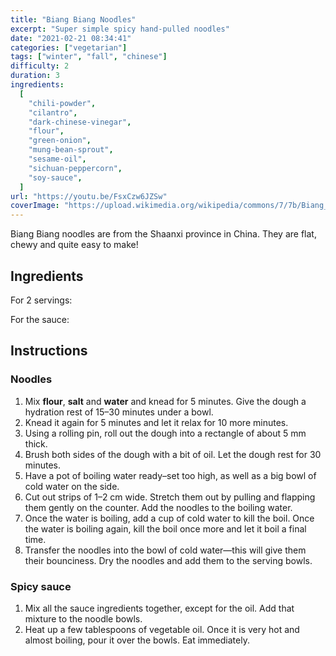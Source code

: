 ```yaml
---
title: "Biang Biang Noodles"
excerpt: "Super simple spicy hand-pulled noodles"
date: "2021-02-21 08:34:41"
categories: ["vegetarian"]
tags: ["winter", "fall", "chinese"]
difficulty: 2
duration: 3
ingredients:
  [
    "chili-powder",
    "cilantro",
    "dark-chinese-vinegar",
    "flour",
    "green-onion",
    "mung-bean-sprout",
    "sesame-oil",
    "sichuan-peppercorn",
    "soy-sauce",
  ]
url: "https://youtu.be/FsxCzw6JZSw"
coverImage: "https://upload.wikimedia.org/wikipedia/commons/7/7b/Biang_Biang_Noodles%2C_Chez_Mam%2C_Paris_001.jpg"
---
```


Biang Biang noodles are from the Shaanxi province in China. They are flat, chewy and quite easy to make!

## Ingredients

For 2 servings:

<ul>
  <Ingredient v="250" t="g" i="flour" />
  <Ingredient v="0.5" t="tsp" i="salt" />
  <Ingredient v="130" t="g" i="water" />
</ul>

For the sauce:

<ul>
  <Ingredient v="1" t="tsp" i="chili powder" />
  <Ingredient v="2" t="cloves" i="garlic, minced" />
  <Ingredient v="0.5" t="tsp" i="sesame oil" />
  <Ingredient v="2–3" t="tsp" i="soy sauce" />
  <Ingredient v="2" t="tsp" i="dark Chinese vinegar (or balsamic vinegar)" />
  <Ingredient v="2" t="handfuls" i="mung bean sprouts (or cabbage), blanched" />
  <Ingredient v="1" t="tsp" i="green onion" optional />
  <Ingredient v="1" t="tsp" i="Sichuan peppercorns, crushed" optional />
  <Ingredient v="2" t="tbsp" i="super hot vegetable oil" />
</ul>

## Instructions

### Noodles

1. Mix **flour**, **salt** and **water** and knead for 5 minutes. Give the dough a hydration rest of 15–30 minutes under a bowl.
2. Knead it again for 5 minutes and let it relax for 10 more minutes.
3. Using a rolling pin, roll out the dough into a rectangle of about 5 mm thick.
4. Brush both sides of the dough with a bit of oil. Let the dough rest for 30 minutes.
5. Have a pot of boiling water ready–set too high, as well as a big bowl of cold water on the side.
6. Cut out strips of 1–2 cm wide. Stretch them out by pulling and flapping them gently on the counter. Add the noodles to the boiling water.
7. Once the water is boiling, add a cup of cold water to kill the boil. Once the water is boiling again, kill the boil once more and let it boil a final time.
8. Transfer the noodles into the bowl of cold water—this will give them their bounciness. Dry the noodles and add them to the serving bowls.

### Spicy sauce

1. Mix all the sauce ingredients together, except for the oil. Add that mixture to the noodle bowls.
2. Heat up a few tablespoons of vegetable oil. Once it is very hot and almost boiling, pour it over the bowls. Eat immediately.
